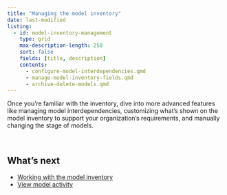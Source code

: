 ```yaml
---
title: "Managing the model inventory"
date: last-modified
listing:
  - id: model-inventory-management
    type: grid
    max-description-length: 250
    sort: false
    fields: [title, description]
    contents:
      - configure-model-interdependencies.qmd
      - manage-model-inventory-fields.qmd
      - archive-delete-models.qmd
---
```


Once you're familiar with the inventory, dive into more advanced features like managing model interdependencies, customizing what's shown on the model inventory to support your organization's requirements, and manually changing the stage of models.

:::{#model-inventory-management}
:::

<br>

## What's next

- [Working with the model inventory](working-with-model-inventory.qmd)
- [View model activity](view-model-activity.qmd)
